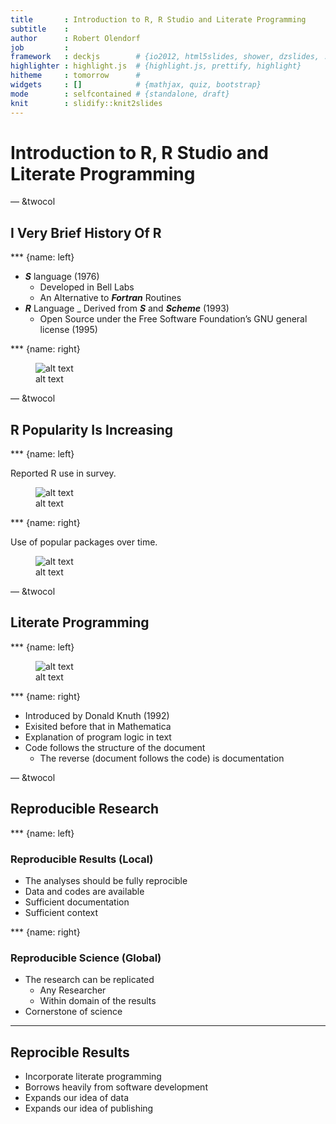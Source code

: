 ```yaml
---
title       : Introduction to R, R Studio and Literate Programming
subtitle    : 
author      : Robert Olendorf
job         : 
framework   : deckjs        # {io2012, html5slides, shower, dzslides, ...}
highlighter : highlight.js  # {highlight.js, prettify, highlight}
hitheme     : tomorrow      # 
widgets     : []            # {mathjax, quiz, bootstrap}
mode        : selfcontained # {standalone, draft}
knit        : slidify::knit2slides
---
```


# Introduction to R, R Studio and Literate Programming

--- &twocol 

## I Very Brief History Of R  


*** {name: left}

- **_S_** language (1976)
  - Developed in Bell Labs
  - An Alternative to **_Fortran_** Routines
- **_R_** Language
  _ Derived from **_S_** and **_Scheme_** (1993)
  - Open Source under the Free Software Foundation's GNU general license (1995)

*** {name: right}

  ![alt text](assets/img/rlogo.png "R Logo")

--- &twocol 

## R Popularity Is Increasing

*** {name: left}
  
  Reported R use in survey.
  
  ![alt text](assets/img/r_use.png "R use by data scientists")

*** {name: right}
  
  Use of popular packages over time.
   
  ![alt text](assets/img/rpopularity.png "R Citations")

--- &twocol

## Literate Programming

*** {name: left}

  ![alt text](assets/img/Knuth_b.jpg "R Citations")

  
*** {name: right}

  - Introduced by Donald Knuth (1992)
  - Exisited before that in Mathematica
  - Explanation of program logic in text
  - Code follows the structure of the document
    - The reverse (document follows the code) is documentation
      

--- &twocol

## Reproducible Research


*** {name: left}

### Reproducible Results (Local)
  
  - The analyses should be fully reprocible
  - Data and codes are available
  - Sufficient documentation
  - Sufficient context
    
*** {name: right}

### Reproducible Science (Global)
  
  - The research can be replicated
    - Any Researcher
    - Within domain of the results
  - Cornerstone of science

--- 

## Reprocible Results

 - Incorporate literate programming
 - Borrows heavily from software development
 - Expands our idea of data
 - Expands our idea of publishing






